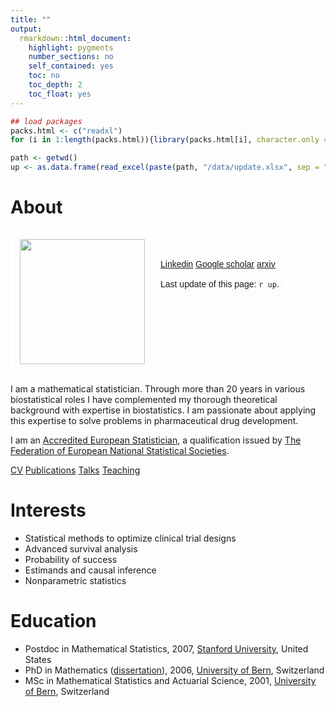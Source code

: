 ```yaml
---
title: ""
output: 
  rmarkdown::html_document:
    highlight: pygments
    number_sections: no
    self_contained: yes
    toc: no
    toc_depth: 2
    toc_float: yes
---
```


```r
## load packages
packs.html <- c("readxl")
for (i in 1:length(packs.html)){library(packs.html[i], character.only = TRUE)}

path <- getwd()
up <- as.data.frame(read_excel(paste(path, "/data/update.xlsx", sep = ""), col_types = NULL))[1, 1]
```

::: {.panel-tabset .nav-pills}

# About

<style type="text/css">
.tg  {border-collapse:collapse;border-spacing:0;}
.tg td{border-color:white;border-style:solid;border-width:5px;font-family:Arial, sans-serif;font-size:14px;
  overflow:hidden;padding:10px 10px;word-break:normal;}
.tg th{border-color:whitek;border-style:solid;border-width:5px;font-family:Arial, sans-serif;font-size:14px;
  font-weight:normal;overflow:hidden;padding:10px 10px;word-break:normal;}
.tg .tg-0lax{text-align:left;vertical-align:top}
</style>
<table class="tg">
<thead>
  <tr>
    <td class="tg-0lax">![](img/kaspar.jpg){width=200}</td>
    <td class="tg-0lax">
    <br><br>
    <a href="https://linkedin.com/in/kasparrufibach" class="btn btn-info" target = "frame"><i class="fa fa-download"></i> Linkedin</a> <a href="https://scholar.google.com/citations?user=SM74TkcAAAAJ&hl=de" class="btn btn-info" target = "frame"><i class="fa fa-download"></i> Google scholar</a>
    <a href="https://arxiv.org/search/?query=rufibach%2C+k&searchtype=all&abstracts=hide&order=-announced_date_first&size=50" class="btn btn-info" target = "frame"><i class="fa fa-download"></i> arxiv</a>
    <br><br>
    Last update of this page: `r up`.
    </td>
  </tr>
</thead>
</table>

I am a mathematical statistician. Through more than 20 years in various biostatistical roles I have complemented my thorough theoretical background with expertise in biostatistics. I am passionate about applying this expertise to solve problems in pharmaceutical drug development.

I am an [Accredited European Statistician](files/Accreditation_FENStat.pdf), a qualification issued by [The Federation of European National Statistical Societies](https://fenstats.eu/).

<a href="files/01_Kaspar_Rufibach_CV.pdf" class="btn btn-info"><i class="fa fa-download"></i> CV</a>
<a href="files/02_Kaspar_Rufibach_publications.pdf" class="btn btn-info"><i class="fa fa-download"></i> Publications</a>
<a href="files/03_Kaspar_Rufibach_talks.pdf" class="btn btn-info"><i class="fa fa-download"></i> Talks</a>
<a href="files/04_Kaspar_Rufibach_teaching.pdf" class="btn btn-info"><i class="fa fa-download"></i> Teaching</a>

# Interests

- Statistical methods to optimize clinical trial designs
- Advanced survival analysis
- Probability of success
- Estimands and causal inference
- Nonparametric statistics

# Education

- Postdoc in Mathematical Statistics, 2007, [Stanford University](https://statistics.stanford.edu/), United States
- PhD in Mathematics ([dissertation](https://biblio.unibe.ch/download/eldiss/06rufibach_k.pdf)), 2006, [University of Bern](https://www.imsv.unibe.ch/), Switzerland
- MSc in Mathematical Statistics and Actuarial Science, 2001, [University of Bern](https://www.imsv.unibe.ch/), Switzerland

:::